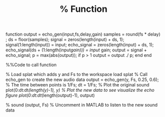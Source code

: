 %% Function

function output = echo_gen(input,fs,delay,gain)
    samples = round(fs * delay) ;
    ds = floor(samples);
    signal = zeros(length(input) + ds, 1);
    signal(1:length(input)) = input;
    echo_signal = zeros(length(input) + ds, 1);
    echo_signal(ds + (1:length(input*gain))) = input * gain;
    output = signal + echo_signal;
    p = max(abs(output));
    if p > 1
        output = output ./ p;
    end
end


%%Code to call function

% Load splat which adds y and Fs to the workspace
load splat
% Call echo_gen to create the new audio data
output = echo_gen(y, Fs, 0.25, 0.6);
% The time between points is 1/Fs;
dt = 1/Fs;
% Plot the original sound
plot(0:dt:dt*(length(y)-1), y)
% Plot the new data to see visualize the echo
figure
plot(0:dt:dt*(length(output)-1), output)

% sound (output, Fs) % Uncomment in MATLAB to listen to the new sound data
